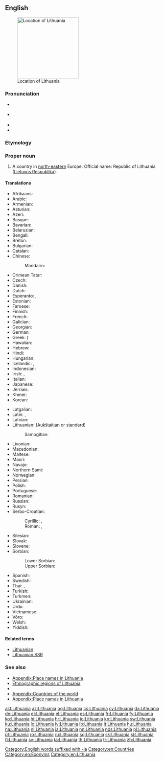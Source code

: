 ==English==
{{wikipedia}}
[[Image:EU_location_LIT.png|thumb|200px|Location of Lithuania]]

===Pronunciation===
* {{a|UK}} {{IPA|/ˌlɪθ.juˈeɪ.ni.ə/|/ˌlɪθ.uˈeɪ.ni.ə/|lang=en}}
* {{a|US}} {{IPA|/ˌlɪθ.uˈeɪ.ni.ə/|/ˌlɪθ.uˈweɪ.ni.ə/|lang=en}}
* {{audio|en-us-Lithuania.ogg|Audio (US)|lang=en}}
* {{rhymes|eɪniə|lang=en}}

===Etymology===
{{rfe|lang=en}}

===Proper noun===
{{en-proper noun}}

# A country in [[north-eastern]] Europe. Official name: Republic of Lithuania ([[Lietuvos Respublika]]).

====Translations====
{{trans-top|country}}
* Afrikaans: {{t|af|Litaue}}
* Arabic: {{t|ar|لتوانيا|f|tr=Litwaaniya}}
* Armenian: {{t|hy|Լիտվա|tr=Litva}}
* Asturian: {{t+|ast|Lituania}}
* Azeri: {{t+|az|Litva}}
* Basque: {{t+|eu|Lituania}}
* Bavarian: {{t|bar|Litaun}}
* Belarusian: {{t|be|Літва|f|tr=Litvá}}
* Bengali: {{t|bn|লিথুয়ানিয়া|tr=lituyaniya|sc=Beng}}
* Breton: {{t|br|Lituania}}
* Bulgarian: {{t+|bg|Литва|f|tr=Litva}}
* Catalan: {{t+|ca|Lituània|f}}
* Chinese:
*: Mandarin: {{t+|cmn|立陶宛|tr=Lìtáowǎn|sc=Hani}}
* Crimean Tatar: {{t|crh|Litvaniya}}
* Czech: {{t+|cs|Litva}}
* Danish: {{t+|da|Litauen}}
* Dutch: {{t+|nl|Litouwen}}
* Esperanto: {{t|eo|Litovio}}, {{t|eo|Litovujo}}
* Estonian: {{t+|et|Leedu}}
* Faroese: {{t+|fo|Litava|n}}
* Finnish: {{t+|fi|Liettua}}
* French: {{t+|fr|Lituanie|f}}
* Galician: {{t+|gl|Lituania|f}}
* Georgian: {{t|ka|ლიტვა|tr=litva|sc=Geor}}
* German: {{t+|de|Litauen}}
* Greek: {{t+|el|Λιθουανία|f|tr=Lithouanía}})
* Hawaiian: {{t|haw|Lituania}}
* Hebrew: {{t+|he|ליטא|f|tr=Lita|sc=Hebr}}
* Hindi: {{t+|hi|लिथुआनिया|tr=lithuāniyā|sc=Deva}}
* Hungarian: {{t+|hu|Litvánia}}
* Icelandic: {{t|is|Litáen}}, {{t+|is|Litháen}}
* Indonesian: {{t|id|Lithuania}}
* Irish: {{t|ga|Liotuáin|f|alt=An Liotuáin}}, {{t|ga|Poblacht na Liotuáine|f}}
* Italian: {{t+|it|Lituania|f}}
* Japanese: {{t+|ja|リトアニア|tr=Ritoania}}
* Jèrriais: {{t|roa-jer|Lithuanie|f}}
* Khmer: {{t|km|លីទុយអានី|tr=liituyaanii|sc=Khmr}}
* Korean: {{t+|ko|리투아니아|tr=Rituania|sc=Kore}}
{{trans-mid}}
* Latgalian: {{t|ltg|Lītova|f}}
* Latin: {{t|la|Lituania|f}}, {{t|la|Lithuania|f}}
* Latvian: {{t+|lv|Lietuva|f}}
* Lithuanian: {{t+|lt|Lietuva|f}} ([[Aukštaitian]] or standard)
*: Samogitian: {{t|sgs|Lietova|f}}
* Livonian: {{t|liv|Leišmō}}
* Macedonian: {{t+|mk|Литванија|f|tr=Litvanija}}
* Maltese: {{t|mt|Litwanja|f|alt=Il-Litwanja}}
* Maori: {{t|mi|Rituānia}}
* Navajo: {{t|nv|Łitʼoowę́ęya}}
* Northern Sami: {{t|se|Lietuva}}
* Norwegian: {{t+|no|Litauen}}
* Persian: {{t+|fa|لیتوانی|tr=Litvâni|sc=fa-Arab}}
* Polish: {{t+|pl|Litwa|f}}
* Portuguese: {{t+|pt|Lituânia}}
* Romanian: {{t+|ro|Lituania|f}}
* Russian: {{t+|ru|Литва|f|tr=Litvá}}
* Rusyn: {{t|rue|Літва|f}}
* Serbo-Croatian:
*: Cyrillic: {{t|sh|Литванија|f}}, {{t|sh|Литва|f}}
*: Roman: {{t|sh|Litvanija|f}}, {{t+|sh|Litva|f}}
* Silesian: {{t|szl|Litwa|f}}
* Slovak: {{t|sk|Litva|f}}
* Slovene: {{t|sl|Lítva|f}}
* Sorbian:
*: Lower Sorbian: {{t|dsb|Litawska|f}}
*: Upper Sorbian: {{t|hsb|Litawska|f}}
* Spanish: {{t+|es|Lituania}}
* Swedish: {{t+|sv|Litauen}}
* Thai: {{t|th|ประเทศลิธัวเนีย|tr=bpràtêt lítuania|sc=Thai}}, {{t|th|ลิธัวเนีย|tr=lítuania|sc=Thai}}
* Turkish: {{t+|tr|Litvanya}}
* Turkmen: {{t|tk|Litwa}}
* Ukrainian: {{t+|uk|Литва|f|tr=Lytvá}}
* Urdu: {{t|ur|لیتھوینیا|tr=lithuāniyā|sc=ur-Arab}}
* Vietnamese: {{t|vi|Lítva}}
* Võro: {{t|vro|Leedu}}
* Welsh: {{t+|cy|Lithwania}}
* Yiddish: {{t|yi|ליטע|f|tr=lite|sc=Hebr}}
{{trans-bottom}}

====Related terms====
* [[Lithuanian]]
* [[Lithuanian SSR]]

===See also===
* [[Appendix:Place names in Lithuania]]
* [[:Template:Lithuania map|Ethnographic regions of Lithuania]]
* {{list:countries of Europe/en}}
* [[Appendix:Countries of the world]]
* [[Appendix:Place names in Lithuania]]

[[Category:English words suffixed with -ia]]
[[Category:en:Countries]]
[[Category:en:Exonyms]]
[[Category:en:Lithuania]]

[[ast:Lithuania]]
[[az:Lithuania]]
[[bg:Lithuania]]
[[cs:Lithuania]]
[[cy:Lithuania]]
[[da:Lithuania]]
[[de:Lithuania]]
[[et:Lithuania]]
[[el:Lithuania]]
[[es:Lithuania]]
[[fr:Lithuania]]
[[fy:Lithuania]]
[[ko:Lithuania]]
[[hi:Lithuania]]
[[hr:Lithuania]]
[[io:Lithuania]]
[[kn:Lithuania]]
[[sw:Lithuania]]
[[ku:Lithuania]]
[[lo:Lithuania]]
[[lv:Lithuania]]
[[lb:Lithuania]]
[[lt:Lithuania]]
[[hu:Lithuania]]
[[na:Lithuania]]
[[nl:Lithuania]]
[[ja:Lithuania]]
[[nn:Lithuania]]
[[nds:Lithuania]]
[[pl:Lithuania]]
[[pt:Lithuania]]
[[ro:Lithuania]]
[[ru:Lithuania]]
[[sg:Lithuania]]
[[sk:Lithuania]]
[[sl:Lithuania]]
[[fi:Lithuania]]
[[sv:Lithuania]]
[[ta:Lithuania]]
[[th:Lithuania]]
[[tr:Lithuania]]
[[zh:Lithuania]]